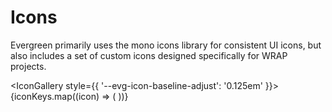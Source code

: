 
<Meta title="Foundations/Icons" />

# Icons

Evergreen primarily uses the mono icons library for consistent UI icons, 
but also includes a set of custom icons designed specifically for WRAP projects.

<IconGallery style={{ '--evg-icon-baseline-adjust': '0.125em' }}>
  {iconKeys.map((icon) => (
    <IconItem name={icon} key={icon}>
      <evg-icon icon={icon}></evg-icon>
    </IconItem>
  ))}
</IconGallery>